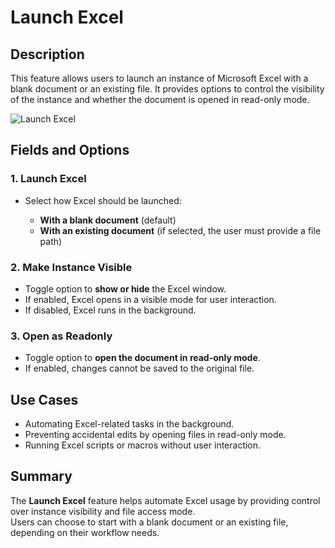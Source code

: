 # Launch Excel  

## Description

This feature allows users to launch an instance of Microsoft Excel with a blank document or an existing file. It provides options to control the visibility of the instance and whether the document is opened in read-only mode.  

![Launch Excel](../../../assets/excel/launch-excel.png)  

## Fields and Options  

### 1. **Launch Excel** 

- Select how Excel should be launched:

  - **With a blank document** (default)  
  - **With an existing document** (if selected, the user must provide a file path)  

### 2. **Make Instance Visible** 

- Toggle option to **show or hide** the Excel window.  
- If enabled, Excel opens in a visible mode for user interaction.  
- If disabled, Excel runs in the background.  

### 3. **Open as Readonly** 

- Toggle option to **open the document in read-only mode**.  
- If enabled, changes cannot be saved to the original file.  

## Use Cases

- Automating Excel-related tasks in the background.  
- Preventing accidental edits by opening files in read-only mode.  
- Running Excel scripts or macros without user interaction.  

## Summary

The **Launch Excel** feature helps automate Excel usage by providing control over instance visibility and file access mode.  
Users can choose to start with a blank document or an existing file, depending on their workflow needs.  